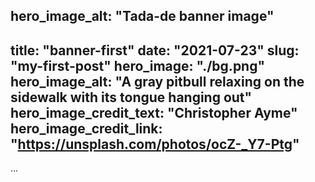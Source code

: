 
hero_image_alt: "Tada-de banner image"
---
title: "banner-first"
date: "2021-07-23"
slug: "my-first-post"
hero_image: "./bg.png"
hero_image_alt: "A gray pitbull relaxing on the sidewalk with its tongue hanging out"
hero_image_credit_text: "Christopher Ayme"
hero_image_credit_link: "https://unsplash.com/photos/ocZ-_Y7-Ptg"
---

...